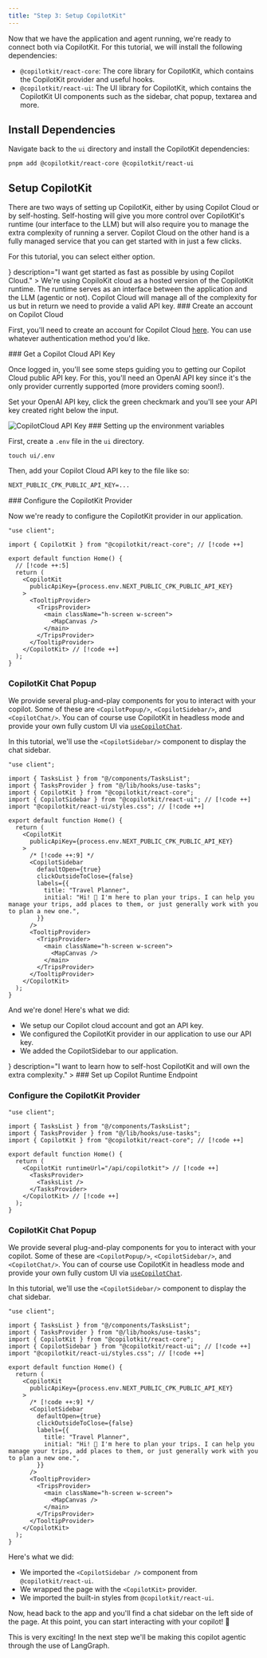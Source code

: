 ```yaml
---
title: "Step 3: Setup CopilotKit"
---
```


Now that we have the application and agent running, we're ready to connect both via CopilotKit. For this tutorial, we will install the following dependencies:

- `@copilotkit/react-core`: The core library for CopilotKit, which contains the CopilotKit provider and useful hooks.
- `@copilotkit/react-ui`: The UI library for CopilotKit, which contains the CopilotKit UI components such as the sidebar, chat popup, textarea and more.

## Install Dependencies

Navigate back to the `ui` directory and install the CopilotKit dependencies:

```shell
pnpm add @copilotkit/react-core @copilotkit/react-ui
```

## Setup CopilotKit

There are two ways of setting up CopilotKit, either by using Copilot Cloud or by self-hosting. Self-hosting will give you more control
over CopilotKit's runtime (our interface to the LLM) but will also require you to manage the extra complexity of running a server. Copilot Cloud
on the other hand is a fully managed service that you can get started with in just a few clicks.

For this tutorial, you can select either option.

<TailoredContent id="hosting">
<TailoredContentOption
  id="copilot-cloud"
  title="Copilot Cloud (Recommended)"
  icon={<FaCloud />}
  description="I want get started as fast as possible by using Copilot Cloud."
>
We're using CopiloKit cloud as a hosted version of the CopilotKit runtime. The runtime serves as an interface between the application and the LLM
(agentic or not). Copilot Cloud will manage all of the complexity for us but in return we need to provide a valid API key.
<Steps>
<Step>
### Create an account on Copilot Cloud

First, you'll need to create an account for Copilot Cloud [here](https://cloud.copilotkit.ai/sign-in). You can
use whatever authentication method you'd like.

</Step>
<Step>
### Get a Copilot Cloud API Key

Once logged in, you'll see some steps guiding you to getting our Copilot Cloud public API key. For this, you'll need an OpenAI API key since it's the only
provider currently supported (more providers coming soon!). 

Set your OpenAI API key, click the green checkmark and you'll see your API key created right below the input.

<Frame>
<img src="https://cdn.copilotkit.ai/docs/copilotkit/images/coagents/tutorials/ai-travel-app/cpkCloudSetup.png" alt="CopilotCloud API Key" />
</Frame>

</Step>
<Step>
### Setting up the environment variables

First, create a `.env` file in the `ui` directory.

```shell
touch ui/.env
```

Then, add your Copilot Cloud API key to the file like so:

```txt title="ui/.env"
NEXT_PUBLIC_CPK_PUBLIC_API_KEY=...
```

</Step>
<Step>
### Configure the CopilotKit Provider

Now we're ready to configure the CopilotKit provider in our application.

```tsx title="ui/app/page.tsx" showLineNumbers
"use client";

import { CopilotKit } from "@copilotkit/react-core"; // [!code ++]

export default function Home() {
  // [!code ++:5]
  return (
    <CopilotKit
      publicApiKey={process.env.NEXT_PUBLIC_CPK_PUBLIC_API_KEY}
    >
      <TooltipProvider>
        <TripsProvider>
          <main className="h-screen w-screen">
            <MapCanvas />
          </main>
        </TripsProvider>
      </TooltipProvider>
    </CopilotKit> // [!code ++]
  );
}
```
<Step>

### CopilotKit Chat Popup

We provide several plug-and-play components for you to interact with your copilot. Some of these are `<CopilotPopup/>`, `<CopilotSidebar/>`, and `<CopilotChat/>`. You can of course use CopilotKit in headless mode and provide your own fully custom UI via [`useCopilotChat`](/reference/hooks/useCopilotChat).

In this tutorial, we'll use the `<CopilotSidebar/>` component to display the chat sidebar.

```tsx title="ui/app/page.tsx" showLineNumbers {6-7,15}
"use client";

import { TasksList } from "@/components/TasksList";
import { TasksProvider } from "@/lib/hooks/use-tasks";
import { CopilotKit } from "@copilotkit/react-core";
import { CopilotSidebar } from "@copilotkit/react-ui"; // [!code ++]
import "@copilotkit/react-ui/styles.css"; // [!code ++]

export default function Home() {
  return (
    <CopilotKit
      publicApiKey={process.env.NEXT_PUBLIC_CPK_PUBLIC_API_KEY}
    >
      /* [!code ++:9] */
      <CopilotSidebar
        defaultOpen={true}
        clickOutsideToClose={false}
        labels={{
          title: "Travel Planner",
          initial: "Hi! 👋 I'm here to plan your trips. I can help you manage your trips, add places to them, or just generally work with you to plan a new one.",
        }}
      />
      <TooltipProvider>
        <TripsProvider>
          <main className="h-screen w-screen">
            <MapCanvas />
          </main>
        </TripsProvider>
      </TooltipProvider>
    </CopilotKit>
  );
}
```

And we're done! Here's what we did:

- We setup our Copilot cloud account and got an API key.
- We configured the CopilotKit provider in our application to use our API key.
- We added the CopilotSidebar to our application.
</Step>

</Step>
</Steps>
</TailoredContentOption>
<TailoredContentOption 
  id="self-hosted"
  title="Self-hosted"
  icon={<GoServer />}
  description="I want to learn how to self-host CopilotKit and will own the extra complexity."
>
<Steps>
<Step>
### Set up Copilot Runtime Endpoint
<SelfHostingCopilotRuntimeCreateEndpoint components={props.components} />
</Step>
<Step>

### Configure the CopilotKit Provider
```tsx title="app/page.tsx" showLineNumbers
"use client";

import { TasksList } from "@/components/TasksList";
import { TasksProvider } from "@/lib/hooks/use-tasks";
import { CopilotKit } from "@copilotkit/react-core"; // [!code ++]

export default function Home() {
  return (
    <CopilotKit runtimeUrl="/api/copilotkit"> // [!code ++]
      <TasksProvider>
        <TasksList />
      </TasksProvider>
    </CopilotKit> // [!code ++]
  );
}
```
</Step>
</Steps>

### CopilotKit Chat Popup

We provide several plug-and-play components for you to interact with your copilot. Some of these are `<CopilotPopup/>`, `<CopilotSidebar/>`, and `<CopilotChat/>`. You can of course use CopilotKit in headless mode and provide your own fully custom UI via [`useCopilotChat`](/reference/hooks/useCopilotChat).

In this tutorial, we'll use the `<CopilotSidebar/>` component to display the chat sidebar.

```tsx title="ui/app/page.tsx" showLineNumbers {6-7,15}
"use client";

import { TasksList } from "@/components/TasksList";
import { TasksProvider } from "@/lib/hooks/use-tasks";
import { CopilotKit } from "@copilotkit/react-core";
import { CopilotSidebar } from "@copilotkit/react-ui"; // [!code ++]
import "@copilotkit/react-ui/styles.css"; // [!code ++]

export default function Home() {
  return (
    <CopilotKit
      publicApiKey={process.env.NEXT_PUBLIC_CPK_PUBLIC_API_KEY}
    >
      /* [!code ++:9] */
      <CopilotSidebar
        defaultOpen={true}
        clickOutsideToClose={false}
        labels={{
          title: "Travel Planner",
          initial: "Hi! 👋 I'm here to plan your trips. I can help you manage your trips, add places to them, or just generally work with you to plan a new one.",
        }}
      />
      <TooltipProvider>
        <TripsProvider>
          <main className="h-screen w-screen">
            <MapCanvas />
          </main>
        </TripsProvider>
      </TooltipProvider>
    </CopilotKit>
  );
}
```

Here's what we did:

- We imported the `<CopilotSidebar />` component from `@copilotkit/react-ui`.
- We wrapped the page with the `<CopilotKit>` provider.
- We imported the built-in styles from `@copilotkit/react-ui`.
</TailoredContentOption>
</TailoredContent>

Now, head back to the app and you'll find a chat sidebar on the left side of the page. At this point, you can start interacting with your copilot! 🎉 

This is very exciting! In the next step we'll be making this copilot agentic through the use of LangGraph.